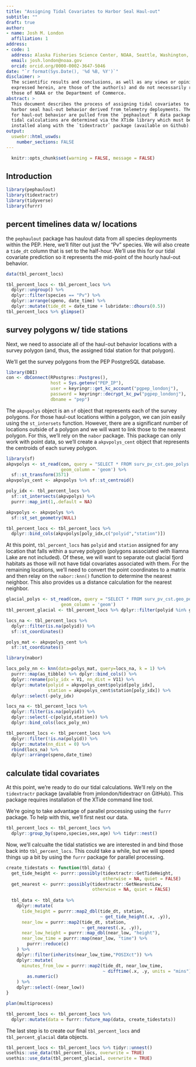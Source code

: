 ```yaml
---
title: "Assigning Tidal Covariates to Harbor Seal Haul-out"
subtitle: ""
draft: true
author:
- name: Josh M. London
  affiliation: 1
address:
- code: 1
  address: Alaska Fisheries Science Center, NOAA, Seattle, Washington, USA 
  email: josh.london@noaa.gov
  orcid: orcid.org/0000-0002-3647-5046
date: "`r format(Sys.Date(), '%d %B, %Y')`"
disclaimer: >
  The scientific results and conclusions, as well as any views or opinions 
  expressed herein, are those of the author(s) and do not necessarily reflect 
  those of NOAA or the Department of Commerce.
abstract: >
  This document describes the process of assigning tidal covariates to Alaska
  harbor seal haul-out behavior derived from telemetry deployments. The data
  for haul-out behavior are pulled from the `pephaulout` R data package. The
  tidal calculations are determined via the XTide library which must be 
  installed along with the `tidextractr` package (available on Github).
output: 
  uswebr::html_uswds:
    number_sections: FALSE
---
```


```r
  knitr::opts_chunk$set(warning = FALSE, message = FALSE)
```

## Introduction

```r
library(pephaulout)
library(tidextractr)
library(tidyverse)
library(furrr)
```

## percent timelines data w/ locations

the `pephaulout` package has haulout data from all species deployments within
the PEP. Here, we'll filter out just the "Pv" species. We will also create
a `tide_dt` column that is set to the half-hour. We'll use this for our tidal
covariate prediction so it represents the mid-point of the hourly haul-out
behavior.

```r
data(tbl_percent_locs)

tbl_percent_locs <- tbl_percent_locs %>% 
  dplyr::ungroup() %>% 
  dplyr::filter(species == "Pv") %>% 
  dplyr::arrange(speno, date_time) %>% 
  dplyr::mutate(tide_dt = date_time + lubridate::dhours(0.5)) 
tbl_percent_locs %>% glimpse()
```

## survey polygons w/ tide stations

Next, we need to associate all of the haul-out behavior locations with a
survey polygon (and, thus, the assigned tidal station for that polygon).

We'll get the survey polygons from the PEP PostgreSQL database.

```r
library(DBI)
con <- dbConnect(RPostgres::Postgres(), 
                 host = Sys.getenv("PEP_IP"),
                 user = keyringr::get_kc_account("pgpep_londonj"),
                 password = keyringr::decrypt_kc_pw("pgpep_londonj"),
                 dbname = "pep")
```

The `akpvpolys` object is an `sf` object that represents each of the survey
polygons. For those haul-out locations within a polygon, we can join easily
using the `st_intersets` function. However, there are a significant number
of locations outside of a polygon and we will want to link those to the 
nearest polygon. For this, we'll rely on the `nabor` package. This package
can only work with point data, so we'll create a `akpvpolys_cent` object
that represents the centroids of each survey polygon.

```r
library(sf)
akpvpolys <- st_read(con, query = "SELECT * FROM surv_pv_cst.geo_polys where iliamna != 'Y'", 
                     geom_column = 'geom') %>% 
  sf::st_transform(3571)
akpvpolys_cent <- akpvpolys %>% sf::st_centroid()

poly_idx <- tbl_percent_locs %>%
  sf::st_intersects(akpvpolys) %>% 
  purrr::map_int(1,.default = NA)

akpvpolys <- akpvpolys %>% 
  sf::st_set_geometry(NULL)

tbl_percent_locs <- tbl_percent_locs %>%
  dplyr::bind_cols(akpvpolys[poly_idx,c("polyid","station")])
```

At this point, `tbl_percent_locs` has `polyid` and `station` assigned for any
location that falls within a survey polygon (polygons associated with Iliamna
Lake are not included). Of these, we will want to separate out glacial fjord
habitats as those will not have tidal covariates associated with them.
For the remaining locations, we'll need to convert the point coordinates to a 
matrix and then relay on the `nabor::knn()` function to determine the nearest 
neighbor. This also provides us a distance calculation for the nearest neighbor.

```r
glacial_polys <- st_read(con, query = "SELECT * FROM surv_pv_cst.geo_polys where glacier_name IS NOT NULL", 
                     geom_column = 'geom')
tbl_percent_glacial <- tbl_percent_locs %>% dplyr::filter(polyid %in% glacial_polys$polyid)
```

```r
locs_na <- tbl_percent_locs %>% 
  dplyr::filter(is.na(polyid)) %>% 
  sf::st_coordinates()

polys_mat <- akpvpolys_cent %>% 
  sf::st_coordinates()

library(nabor)

locs_poly_nn <- knn(data=polys_mat, query=locs_na, k = 1) %>% 
  purrr::map(as_tibble) %>% dplyr::bind_cols() %>% 
  dplyr::rename(poly_idx = V1, nn_dist = V11) %>% 
  dplyr::mutate(polyid = akpvpolys_cent$polyid[poly_idx],
                station = akpvpolys_cent$station[poly_idx]) %>% 
  dplyr::select(-poly_idx)

locs_na <- tbl_percent_locs %>% 
  dplyr::filter(is.na(polyid)) %>% 
  dplyr::select(-c(polyid,station)) %>% 
  dplyr::bind_cols(locs_poly_nn)

tbl_percent_locs <- tbl_percent_locs %>% 
  dplyr::filter(!is.na(polyid)) %>% 
  dplyr::mutate(nn_dist = 0) %>% 
  rbind(locs_na) %>% 
  dplyr::arrange(speno,date_time)
```


## calculate tidal covariates

At this point, we're ready to do our tidal calculations. We'll rely on the 
`tidextractr` package (available from jmlondon/tidextracr on GitHub). This
package requires installation of the XTide command line tool.

We're going to take advantage of parallel processing using the `furrr`
package. To help with this, we'll first nest our data.

```r
tbl_percent_locs <- tbl_percent_locs %>% 
  dplyr::group_by(speno,species,sex,age) %>% tidyr::nest()
```


Now, we'll calcualte the tidal statistics we are interested in and bind those
back into `tbl_percent_locs`. This could take a while, but we will speed things
up a bit by using the `furrr` package for parallel processing.

```r

create_tidestats <- function(tbl_data) {
  get_tide_height <- purrr::possibly(tidextractr::GetTideHeight, 
                                     otherwise = NA, quiet = FALSE)
  get_nearest <- purrr::possibly(tidextractr::GetNearestLow, 
                                 otherwise = NA, quiet = FALSE)
  
  tbl_data <- tbl_data %>%
    dplyr::mutate(
      tide_height = purrr::map2_dbl(tide_dt, station,
                                    ~ get_tide_height(.x, .y)),
      near_low = purrr::map2(tide_dt, station,
                             ~ get_nearest(.x, .y)),
      near_low_height = purrr::map_dbl(near_low, "height"),
      near_low_time = purrr::map(near_low, "time") %>%
        purrr::reduce(c)
    ) %>% 
    dplyr::filter(inherits(near_low_time,"POSIXct")) %>%
    dplyr::mutate(
      minutes_from_low = purrr::map2(tide_dt, near_low_time, 
                                     ~ difftime(.x, .y, units = "mins")) %>%
        as.numeric()
    ) %>% 
    dplyr::select(-(near_low))
}

plan(multiprocess)

tbl_percent_locs <- tbl_percent_locs %>% 
  dplyr::mutate(data = furrr::future_map(data, create_tidestats)) 

```

The last step is to create our final `tbl_percent_locs` and `tbl_percent_glacial`
data objects.

```r
tbl_percent_locs <- tbl_percent_locs %>% tidyr::unnest()
usethis::use_data(tbl_percent_locs, overwrite = TRUE)
usethis::use_data(tbl_percent_glacial, overwrite = TRUE)
```



